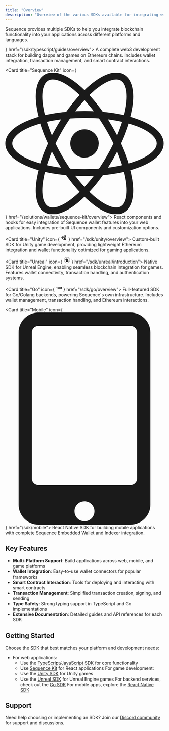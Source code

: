 ```yaml
---
title: "Overview"
description: "Overview of the various SDKs available for integrating with the Sequence developer platform."
---
```


Sequence provides multiple SDKs to help you integrate blockchain functionality into your applications across different platforms and languages.

<CardGroup cols={2}>
  <Card title="Javascript" icon={
    <svg width="20" height="20" viewBox="0 0 20 20" fill="none" xmlns="http://www.w3.org/2000/svg">
      <path d="M17.1875 2.8125H2.81252C2.4471 2.8125 2.15002 3.10958 2.15002 3.475V16.525C2.15002 16.8904 2.4471 17.1875 2.81252 17.1875H17.1875C17.5529 17.1875 17.85 16.8904 17.85 16.525V3.475C17.85 3.10958 17.5529 2.8125 17.1875 2.8125ZM9.84377 14.0729C9.84377 15.4917 9.02085 16.1125 7.71877 16.1125C6.54169 16.1125 5.85419 15.5708 5.47919 14.8375L6.62502 14.1542C6.86669 14.5792 7.08752 14.9417 7.61252 14.9417C8.11252 14.9417 8.42919 14.7542 8.42919 13.9979V9.03125H9.84377V14.0729ZM13.4479 16.1125C12.0729 16.1125 11.1875 15.5375 10.7375 14.7L11.8833 14.0479C12.2146 14.5792 12.6479 14.9542 13.4167 14.9542C14.0604 14.9542 14.4792 14.6375 14.4792 14.1792C14.4792 13.6333 14.0542 13.4333 13.2792 13.1167L12.8729 12.9542C11.6917 12.4875 10.9042 11.9042 10.9042 10.5917C10.9042 9.37917 11.8708 8.4625 13.3583 8.4625C14.4167 8.4625 15.1792 8.8125 15.7292 9.7375L14.6375 10.4375C14.3708 9.97917 14.0792 9.77917 13.3583 9.77917C12.6271 9.77917 12.3354 10.0708 12.3354 10.4375C12.3354 10.8875 12.6271 11.0875 13.3542 11.3833L13.7604 11.5458C15.1417 12.1042 15.9292 12.6667 15.9292 14.0167C15.9292 15.4667 14.7854 16.1125 13.4479 16.1125Z" fill="currentColor"/>
    </svg>
  } href="/sdk/typescript/guides/overview">
    A complete web3 development stack for building dapps and games on Ethereum chains. Includes wallet integration, transaction management, and smart contract interactions.
  </Card>

  <Card title="Sequence Kit" icon={
    <svg xmlns="http://www.w3.org/2000/svg" viewBox="-11.5 -10.23174 23 20.46348">
      <circle cx="0" cy="0" r="2.05" fill="currentColor"/>
      <g stroke="currentColor" strokeWidth="1" fill="none">
        <ellipse rx="11" ry="4.2"/>
        <ellipse rx="11" ry="4.2" transform="rotate(60)"/>
        <ellipse rx="11" ry="4.2" transform="rotate(120)"/>
      </g>
    </svg>
  } href="/solutions/wallets/sequence-kit/overview">
    React components and hooks for easy integration of Sequence wallet features into your web applications. Includes pre-built UI components and customization options.
  </Card>
  
  <Card title="Unity" icon={
    <svg width="20" height="20" viewBox="0 0 20 20" fill="none" xmlns="http://www.w3.org/2000/svg">
      <path fillRule="evenodd" clipRule="evenodd" d="M16.9486 8.39806L15.2266 2L8.80794 3.71482L7.88709 5.33059L6.02143 5.3169L1.31886 9.99999L6.01969 14.6831L7.88536 14.6694L8.80621 16.2852L15.2266 18L16.9486 11.602L16.0039 10L16.9486 8.39806ZM4.8953 9.11821L8.15888 5.79769L12.6743 4.64239L10.0825 9.11821H4.8953ZM14.205 14.4763L11.6129 10L14.205 5.52369L15.4579 10L14.205 14.4763ZM8.15888 14.2006L4.8953 10.8801H10.0825L12.6743 15.3559L8.15888 14.2006Z" fill="currentColor"/>
    </svg>
  } href="/sdk/unity/overview">
    Custom-built SDK for Unity game development, providing lightweight Ethereum integration and wallet functionality optimized for gaming applications.
  </Card>

  <Card title="Unreal" icon={
    <svg width="21" height="20" viewBox="0 0 21 20" fill="none" xmlns="http://www.w3.org/2000/svg">
      <path d="M10.715 1C5.78414 1 1.79095 5.02806 1.79095 10C1.79095 14.9719 5.78414 19 10.715 19C15.6425 19 19.6391 14.9719 19.6391 10C19.6391 5.02806 15.6431 1 10.7122 1H10.715ZM10.715 1.39544C12.9915 1.39544 15.1357 2.29206 16.7473 3.91488C18.3555 5.53206 19.2521 7.72075 19.2465 10C19.2465 12.2967 18.3588 14.4589 16.7473 16.0851C15.1565 17.6995 12.9825 18.6074 10.715 18.6046C8.44758 18.6074 6.27352 17.6995 4.68277 16.0851C3.07458 14.4679 2.17514 12.2793 2.18077 10C2.18077 7.70331 3.0712 5.54106 4.67995 3.91488C6.2707 2.29769 8.44758 1.38925 10.715 1.39544ZM10.2667 4.56231C8.81377 4.95213 7.46883 5.69913 5.67614 7.75563C3.88345 9.81213 4.2232 11.5114 4.2232 11.5114C4.2232 11.5114 4.7182 10.3426 5.90789 9.11181C6.4732 8.52906 6.89227 8.33275 7.18252 8.33275C7.44014 8.31813 7.65727 8.52625 7.65727 8.78388V12.9588C7.65727 13.3716 7.39064 13.4628 7.14483 13.4566C6.9367 13.4538 6.7432 13.3806 6.7432 13.3806C7.96495 15.1559 10.8888 15.4051 10.8888 15.4051L12.1719 14.0337L12.2011 14.0601L13.3762 15.0619C15.5266 13.7845 16.5639 11.4175 16.5639 11.4175C15.6031 12.4311 14.9934 12.6685 14.63 12.6685C14.3077 12.6657 14.1817 12.4778 14.1817 12.4778C14.1643 12.3901 14.135 11.1182 14.1232 9.847C14.1114 8.53131 14.1232 7.21338 14.1879 7.21C14.5597 6.5125 15.7438 5.10625 15.7438 5.10625C13.532 5.54275 12.3277 6.99288 12.3277 6.99288C11.9705 6.71163 11.2438 6.75831 11.2438 6.75831C11.5835 6.94563 11.9233 7.49069 11.9233 7.94181V12.3833C11.9233 12.3833 11.1819 13.0364 10.611 13.0364C10.2712 13.0364 10.0631 12.8519 9.94889 12.6994C9.90502 12.6409 9.86677 12.5763 9.83752 12.5059V7.02156C9.7582 7.08006 9.66145 7.11212 9.56527 7.1155C9.44208 7.1155 9.31608 7.05419 9.23114 6.87531C9.16645 6.74031 9.12539 6.53838 9.12539 6.2425C9.12539 5.23169 10.2678 4.56063 10.2678 4.56063L10.2667 4.56231Z" fill="currentColor"/>
    </svg>
  } href="/sdk/unreal/introduction">
    Native SDK for Unreal Engine, enabling seamless blockchain integration for games. Features wallet connectivity, transaction handling, and authentication systems.
  </Card>

  <Card title="Go" icon={
    <svg width="20" height="20" viewBox="0 0 20 20" fill="none" xmlns="http://www.w3.org/2000/svg">
      <path d="M1.9022 8.56378C1.87595 8.59003 1.9022 8.61628 1.92845 8.61628L5.26238 8.59003C5.31488 8.59003 5.34113 8.56378 5.36738 8.53753L5.52489 8.30126C5.55114 8.27501 5.52489 8.24876 5.49864 8.24876H2.19096C2.13846 8.24876 2.11221 8.27501 2.08596 8.30126L1.9022 8.56378Z" fill="currentColor"/>
      <path d="M0.510874 9.40382C0.484622 9.43007 0.510874 9.45633 0.537125 9.45633H4.92111C4.94736 9.45633 4.99986 9.43007 4.99986 9.40382L5.07862 9.14131C5.07862 9.11506 5.05237 9.08881 5.02611 9.08881H0.799639C0.747136 9.08881 0.720885 9.11506 0.694634 9.14131L0.510874 9.40382Z" fill="currentColor"/>
      <path d="M2.74224 10.2701C2.71599 10.2964 2.74224 10.3226 2.76849 10.3226L4.78985 10.2964C4.8161 10.2964 4.84235 10.2701 4.84235 10.2439L4.86861 10.0339C4.86861 10.0076 4.84235 9.98135 4.8161 9.98135H2.9785C2.926 9.98135 2.89975 10.0076 2.8735 10.0339L2.74224 10.2701Z" fill="currentColor"/>
      <path fillRule="evenodd" clipRule="evenodd" d="M10.8277 8.82629L12.3765 8.43252C12.4815 8.40627 12.5078 8.38002 12.4815 8.27501C12.2452 7.72373 11.904 7.27746 11.4052 6.96244C10.6702 6.46367 9.83012 6.35866 8.96382 6.51617C7.88752 6.69993 7.02122 7.25121 6.36494 8.1175C5.76115 8.90505 5.44614 9.82384 5.57739 10.8214C5.6824 11.6614 6.07617 12.344 6.75871 12.869C7.49375 13.4203 8.33379 13.604 9.25259 13.4728C10.3551 13.3153 11.2214 12.764 11.8777 11.8977C12.0213 11.7182 12.1434 11.5265 12.2462 11.3256C12.4014 11.8749 12.7121 12.3504 13.164 12.7377C13.8203 13.289 14.5816 13.5253 15.4217 13.5515C15.5058 13.5422 15.5933 13.5362 15.6842 13.5299C15.8483 13.5186 16.0233 13.5066 16.2092 13.4728C17.0493 13.289 17.8105 12.9215 18.4143 12.2915C19.2544 11.4252 19.6219 10.4276 19.4644 9.16756C19.3331 8.27501 18.8869 7.59247 18.1518 7.0937C17.3643 6.54242 16.4717 6.46366 15.5267 6.62117C14.4241 6.83118 13.6103 7.27746 12.9278 8.17C12.6465 8.53332 12.4333 8.91756 12.2974 9.32507H9.33134C9.20009 9.32507 9.12133 9.43007 9.09508 9.48258C8.98155 9.68694 8.80909 10.0681 8.67965 10.3541C8.65944 10.3988 8.64028 10.4411 8.62256 10.4801C8.57005 10.6376 8.62256 10.7689 8.80632 10.7689H10.5914C10.4864 10.9001 10.4077 11.0051 10.3289 11.1101L10.3289 11.1102C9.90887 11.5827 9.38385 11.7927 8.75381 11.7139C8.01877 11.6089 7.49375 11.0052 7.49375 10.2701C7.49375 9.50883 7.80876 8.90505 8.4388 8.51127C8.96382 8.17001 9.54136 8.09125 10.1189 8.38002C10.3289 8.45877 10.4339 8.56378 10.5652 8.72129C10.6594 8.8627 10.6902 8.85599 10.7905 8.83414C10.8019 8.83166 10.8143 8.82897 10.8277 8.82629ZM17.6268 9.82381V9.82384C17.5743 10.6114 17.1805 11.2152 16.4192 11.5827C15.9467 11.8189 15.4217 11.8452 14.9229 11.6352C14.2666 11.3202 13.9253 10.5851 14.0828 9.87635C14.2929 9.01005 14.8441 8.45877 15.7104 8.27501C16.603 8.065 17.443 8.59003 17.6005 9.50883C17.6268 9.61382 17.6268 9.69257 17.6268 9.82381Z" fill="currentColor"/>
    </svg>
  } href="/sdk/go/overview">
    Full-featured SDK for Go/Golang backends, powering Sequence's own infrastructure. Includes wallet management, transaction handling, and Ethereum interactions.
  </Card>

  <Card title="Mobile" icon={
    <svg xmlns="http://www.w3.org/2000/svg" viewBox="0 0 384 512">
      <path fill="currentColor" d="M80 0C53.5 0 32 21.5 32 48V464c0 26.5 21.5 48 48 48H304c26.5 0 48-21.5 48-48V48c0-26.5-21.5-48-48-48H80zM64 48c0-8.8 7.2-16 16-16H304c8.8 0 16 7.2 16 16V400c0 8.8-7.2 16-16 16H80c-8.8 0-16-7.2-16-16V48zM192 456c13.3 0 24 10.7 24 24s-10.7 24-24 24s-24-10.7-24-24s10.7-24 24-24z"/>
    </svg>
  } href="/sdk/mobile">
    React Native SDK for building mobile applications with complete Sequence Embedded Wallet and Indexer integration.
  </Card>
</CardGroup>

## Key Features

- **Multi-Platform Support**: Build applications across web, mobile, and game platforms
- **Wallet Integration**: Easy-to-use wallet connectors for popular frameworks
- **Smart Contract Interaction**: Tools for deploying and interacting with smart contracts
- **Transaction Management**: Simplified transaction creation, signing, and sending
- **Type Safety**: Strong typing support in TypeScript and Go implementations
- **Extensive Documentation**: Detailed guides and API references for each SDK

## Getting Started

Choose the SDK that best matches your platform and development needs:

- For web applications:
  - Use the [TypeScript/JavaScript SDK](/sdk/typescript/guides/overview) for core functionality
  - Use [Sequence Kit](/solutions/wallets/sequence-kit/overview) for React applications
For game development:
  - Use the [Unity SDK](/sdk/unity/Advanced/introduction) for Unity games
  - Use the [Unreal SDK](/sdk/unreal/introduction) for Unreal Engine games
For backend services, check out the [Go SDK](/sdk/go/overview)
For mobile apps, explore the [React Native SDK](/sdk/mobile)

## Support

Need help choosing or implementing an SDK? Join our [Discord community](https://discord.gg/sequence) for support and discussions. 